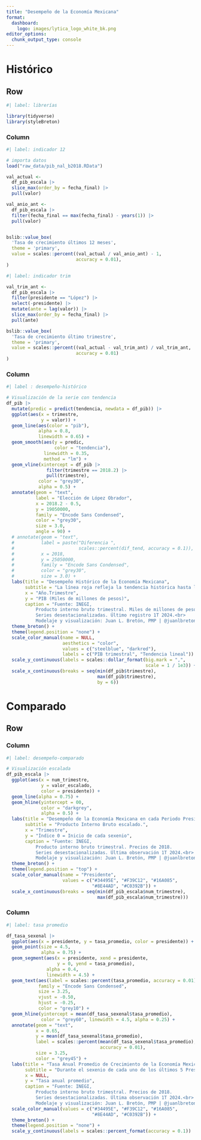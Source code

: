 ```yaml
---
title: "Desempeño de la Economía Mexicana"
format:
  dashboard:
    logo: images/lytica_logo_white_bk.png
editor_options: 
  chunk_output_type: console
---
```



# Histórico

## Row

```r
#| label: librerías

library(tidyverse)
library(styleBreton)

```


### Column {width=35%}

::: {.card title="Últimos indicadores"}

```r
#| label: indicador 12

# importa datos
load("raw_data/pib_nal_b2018.RData")

val_actual <- 
  df_pib_escala |> 
  slice_max(order_by = fecha_final) |> 
  pull(valor)

val_anio_ant <- 
  df_pib_escala |> 
  filter(fecha_final == max(fecha_final) - years(1)) |> 
  pull(valor)


bslib::value_box(
  'Tasa de crecimiento últimos 12 meses',
  theme = 'primary',
  value = scales::percent((val_actual / val_anio_ant) - 1, 
                          accuracy = 0.01),
)

```


```r
#| label: indicador trim

val_trim_ant <- 
  df_pib_escala |> 
  filter(presidente == "López") |> 
  select(-presidente) |> 
  mutate(ante = lag(valor)) |> 
  slice_max(order_by = fecha_final) |> 
  pull(ante)

bslib::value_box(
  'Tasa de crecimiento último trimestre',
  theme = 'primary',
  value = scales::percent((val_actual - val_trim_ant) / val_trim_ant, 
                          accuracy = 0.01)
)

```


:::

### Column {width=65%}

::: {.card title="Desempeño Histórico de la Economía"}

```r
#| label : desempeño-histórico

# Visualización de la serie con tendencia
df_pib |> 
  mutate(predic = predict(tendencia, newdata = df_pib)) |>
  ggplot(aes(x = trimestre, 
             y = valor)) +
  geom_line(aes(color = "pib"),
            alpha = 0.8,
            linewidth = 0.65) +
  geom_smooth(aes(y = predic, 
                  color = "tendencia"),
              linewidth = 0.35, 
              method = "lm") +
  geom_vline(xintercept = df_pib |> 
               filter(trimestre == 2018.2) |>
               pull(trimestre),
            color = "grey30",
            alpha = 0.5) +
  annotate(geom = "text",
           label = "Elección de López Obrador",
           x = 2018.2 - 0.5, 
           y = 19050000,
           family = "Encode Sans Condensed",
           color = "grey30",
           size = 3.0,
           angle = 90) +
  # annotate(geom = "text",
  #          label = paste("Diferencia ", 
  #                        scales::percent(dif_tend, accuracy = 0.1)),
  #          x = 2018, 
  #          y = 25050000,
  #          family = "Encode Sans Condensed",
  #          color = "grey30",
  #          size = 3.0) +
  labs(title = "Desempeño Histórico de la Economía Mexicana",
       subtitle = "La línea roja refleja la tendencia histórica hasta la última elección presidencial.",
       x = "Año.Trimestre",
       y = "PIB (Miles de millones de pesos)",
       caption = "Fuente: INEGI, 
           Producto interno bruto trimestral. Miles de millones de pesos a precios de 2018. 
           Series desestacionalizadas. Último registro 1T 2024.<br>
           Modelaje y visualización: Juan L. Bretón, PMP | @juanlbreton" ) +
  theme_breton() +
  theme(legend.position = "none") +
  scale_color_manual(name = NULL,
                     aesthetics = "color",
                     values = c("steelblue", "darkred"),
                     labels = c("PIB trimestral", "Tendencia lineal")) +
  scale_y_continuous(labels = scales::dollar_format(big.mark = ",",
                                                    scale = 1 / 1e3)) +
  scale_x_continuous(breaks = seq(min(df_pib$trimestre),
                                  max(df_pib$trimestre),
                                  by = 6))
```

:::


# Comparado

## Row

### Column {width=50%}

::: {.card title="Desempeño Comparado"}

```r
#| label: desempeño-comparado

# Visualización escalada
df_pib_escala |> 
  ggplot(aes(x = num_trimestre, 
             y = valor_escalado, 
             color = presidente)) +
  geom_line(alpha = 0.75) +
  geom_hline(yintercept = 00,
             color = "darkgrey",
             alpha = 0.5) +
  labs(title = "Desempeño de la Economía Mexicana en cada Periodo Presidencial",
       subtitle = "Producto Interno Bruto escalado.",
       x = "Trimestre",
       y = "Índice 0 = Inicio de cada sexenio",
       caption = "Fuente: INEGI, 
           Producto interno bruto trimestral. Precios de 2018. 
           Series desestacionalizadas. Última observación 1T 2024.<br>
           Modelaje y visualización: Juan L. Bretón, PMP | @juanlbreton" ) +
  theme_breton() +
  theme(legend.position = "top") +
  scale_color_manual(name = "Presidente",
                     values = c("#34495E", "#F39C12", "#16A085", 
                                "#8E44AD", "#C0392B")) +
  scale_x_continuous(breaks = seq(min(df_pib_escala$num_trimestre),
                                  max(df_pib_escala$num_trimestre)))
```



:::

### Column {width=50%}

::: {.card title="Tasa de Crecimiento Promedio"}

```r
#| label: tasa promedio

df_tasa_sexenal |> 
  ggplot(aes(x = presidente, y = tasa_promedio, color = presidente)) +
  geom_point(size = 4.5, 
             alpha = 0.75) +
  geom_segment(aes(x = presidente, xend = presidente, 
                   y = 0, yend = tasa_promedio),
               alpha = 0.4,
               linewidth = 4.5) +
  geom_text(aes(label = scales::percent(tasa_promedio, accuracy = 0.01)),
            family = "Encode Sans Condensed",
            size = 3.25,
            vjust = -0.50,
            hjust = -0.25,
            color = "grey10") +
  geom_hline(yintercept = mean(df_tasa_sexenal$tasa_promedio),
             color = "grey60", linewidth = 4.5, alpha = 0.25) +
  annotate(geom = "text",
           x = 0.65, 
           y = mean(df_tasa_sexenal$tasa_promedio),
           label = scales::percent(mean(df_tasa_sexenal$tasa_promedio),
                                   accuracy = 0.01),
           size = 3.25,
           color = "grey45") +
  labs(title = "Tasa Anual Promedio de Crecimiento de la Economía Mexicana",
       subtitle = "Durante el sexenio de cada uno de los últimos 5 Presidentes.",
       x = NULL,
       y = "Tasa anual promedio",
       caption = "Fuente: INEGI, 
           Producto interno bruto trimestral. Precios de 2018. 
           Series desestacionalizadas. Última observación 1T 2024.<br>
           Modelaje y visualización: Juan L. Bretón, PMP | @juanlbreton" ) +
  scale_color_manual(values = c("#34495E", "#F39C12", "#16A085", 
                                "#8E44AD", "#C0392B")) +
  theme_breton() +
  theme(legend.position = "none") +
  scale_y_continuous(labels = scales::percent_format(accuracy = 0.1))
```


:::


